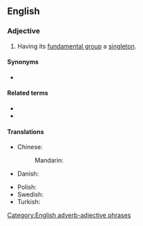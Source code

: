 ==English==

===Adjective===
{{en-adj|-}}

# {{lb|en|topology|of a [[topological space]]}} Having its [[fundamental group]] a [[singleton]].

====Synonyms====
* {{l|en|1-connected}}

====Related terms====
* {{l|en|simple connectivity}}
* {{l|en|simple connectedness}}

====Translations====
{{trans-top|in topology, having its fundamental group a singleton}}
* Chinese:
*: Mandarin: {{t|cmn|单连通的|tr=dān liántōng de|sc=Hani}}
* Danish: {{t|da|enkeltsammenhængende}}
{{trans-mid}}
* Polish: {{t|pl|jednospójny|m}}
* Swedish: {{t|sv|enkelt sammanhängande}}
* Turkish: {{t|tr|basit bağlantılı}}
{{trans-bottom}}
[[Category:English adverb-adjective phrases]]